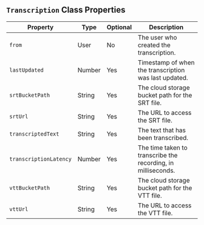 

## `Transcription` Class Properties

| Property             | Type    | Optional | Description                                               |
|----------------------|---------|----------|-----------------------------------------------------------|
| `from`                 | User    | No       | The user who created the transcription.                   |
| `lastUpdated`          | Number  | Yes      | Timestamp of when the transcription was last updated.     |
| `srtBucketPath`        | String  | Yes      | The cloud storage bucket path for the SRT file.           |
| `srtUrl`               | String  | Yes      | The URL to access the SRT file.                           |
| `transcriptedText`     | String  | Yes      | The text that has been transcribed.                       |
| `transcriptionLatency` | Number  | Yes      | The time taken to transcribe the recording, in milliseconds. |
| `vttBucketPath`        | String  | Yes      | The cloud storage bucket path for the VTT file.           |
| `vttUrl`               | String  | Yes      | The URL to access the VTT file.                           |

